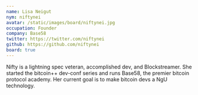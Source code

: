 ```yaml
---
name: Lisa Neigut
nym: niftynei
avatar: /static/images/board/niftynei.jpg
occupation: Founder
company: Base58
twitter: https://twitter.com/niftynei
github: https://github.com/niftynei
board: true
---
```


Nifty is a lightning spec veteran, accomplished dev, and Blockstreamer. She
started the bitcoin++ dev-conf series and runs Base58, the premier bitcoin
protocol academy. Her current goal is to make bitcoin devs a NgU technology.
